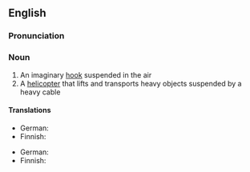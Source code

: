 ==English==

===Pronunciation===
{{IPA|/ˈskaɪˌhʊk/}}

===Noun===
{{wikipedia}}
{{en-noun}}

# An imaginary [[hook]] suspended in the air
# A [[helicopter]] that lifts and transports heavy objects suspended by a heavy cable

====Translations====
{{trans-top|imaginary hook suspended in the air}}
* German: {{t|de|Skyhook}} {{g|German}}
* Finnish: {{t|fi|avaruuskoukku}}
{{trans-mid}}
{{trans-bot}}

{{trans-top|a helicopter that lifts and transports heavy objects}}
* German: {{t|de|Skyhook}} {{g|German}}
* Finnish: {{t|fi|avaruuskoukku}}
{{trans-mid}}
{{trans-bot}}